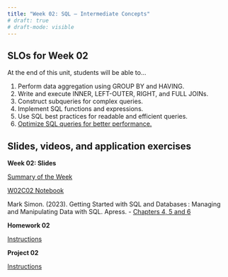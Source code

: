 ```yaml
---
title: "Week 02: SQL – Intermediate Concepts"
# draft: true
# draft-mode: visible
---
```


## SLOs for Week 02

At the end of this unit, students will be able to...

1.  Perform data aggregation using GROUP BY and HAVING.
2.  Write and execute INNER, LEFT-OUTER, RIGHT, and FULL JOINs.
3.  Construct subqueries for complex queries.
4.  Implement SQL functions and expressions.
5.  Use SQL best practices for readable and efficient queries.
6.  [Optimize SQL queries for better performance.](week02-06.ipynb)

## Slides, videos, and application exercises

:::::: slide-deck
**Week 02: Slides**

<!-- ::: slides
[Slides](){target="_blank"}
::: -->

::: source
[Summary of the Week](/week02-summary.qmd)
:::

::: source
[W02C02 Notebook](/week02-notes.ipynb)
:::

::: reading
Mark Simon. (2023). Getting Started with SQL and Databases : Managing and Manipulating Data with SQL. Apress. - [Chapters 4, 5 and 6](https://calvin.primo.exlibrisgroup.com/permalink/01CALVIN_INST/1p09kqq/cdi_skillsoft_books24x7_bks000165833){target="_blank"}
:::

::::::

<!-- ## Homework assignments -->

:::: homework
**Homework 02**

::: instructions
[Instructions](/hws/hw02.qmd)
:::

::::

<!-- ## Lab -->

:::: lab
**Project 02**

::: instructions
[Instructions](/projects/proj02.qmd)
:::

::::